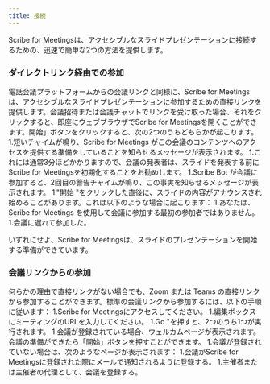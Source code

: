 ```yaml
---
title: 接続
---
```



Scribe for Meetingsは、アクセシブルなスライドプレゼンテーションに接続するための、迅速で簡単な2つの方法を提供します。

### ダイレクトリンク経由での参加

電話会議プラットフォームからの会議リンクと同様に、Scribe for Meetingsは、アクセシブルなスライドプレゼンテーションに参加するための直接リンクを提供します。会議招待または会議チャットでリンクを受け取った場合、それをクリックすると、即座にウェブブラウザでScribe for Meetingsを開くことができます。開始」ボタンをクリックすると、次の2つのうちどちらかが起こります。
1.短いチャイムが鳴り、Scribe for Meetings がこの会議のコンテンツへのアクセスを提供する準備をしていることを知らせるメッセージが表示されます。
    1.これには通常3分ほどかかりますので、会議の発表者は、スライドを発表する前にScribe for Meetingsを初期化することをお勧めします。
    1.Scribe Bot が会議に参加すると、2回目の警告チャイムが鳴り、この事実を知らせるメッセージが表示されます。
1."開始 "をクリックした直後に、スライドの内容がアナウンスされ始めることがあります。これは以下のような場合に起こります：
    1.あなたは、Scribe for Meetings を使用して会議に参加する最初の参加者ではありません。
    1.会議に遅れて参加した。

いずれにせよ、Scribe for Meetingsは、スライドのプレゼンテーションを開始する準備ができています。

### 会議リンクからの参加

何らかの理由で直接リンクがない場合でも、Zoom または Teams の直接リンクから参加することができます。標準の会議リンクから参加するには、以下の手順に従います：
1.Scribe for Meetingsにアクセスしてください。
1.編集ボックスにミーティングのURLを入力してください。
1.Go "を押すと、2つのうち1つが実行されます。
    1.会議が登録されている場合、ウェルカムページが表示されます。会議の準備ができたら「開始」ボタンを押すことができます。
    1.会議が登録されていない場合は、次のようなページが表示されます：
        1.会議がScribe for Meetingsに登録された際にメールで通知されるように登録する。
        1.主催者または主催者の代理として、会議を登録する。
